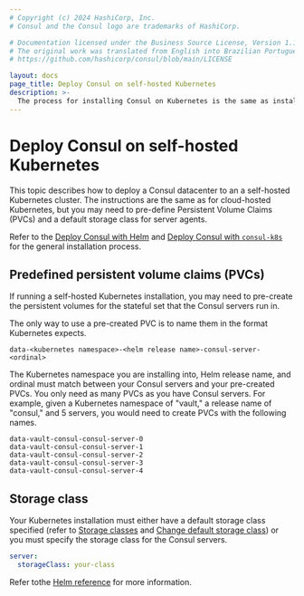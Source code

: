 ```yaml
---
# Copyright (c) 2024 HashiCorp, Inc.
# Consul and the Consul logo are trademarks of HashiCorp.

# Documentation licensed under the Business Source License, Version 1.1.
# The original work was translated from English into Brazilian Portuguese.
# https://github.com/hashicorp/consul/blob/main/LICENSE

layout: docs
page_title: Deploy Consul on self-hosted Kubernetes
description: >-
  The process for installing Consul on Kubernetes is the same as installing it on cloud-hosted k8s platforms, but requires additional configuration. Learn how to pre-define Persistent Volume Claims (PVCs) and a default storage class for server agents.
---
```


# Deploy Consul on self-hosted Kubernetes

This topic describes how to deploy a Consul datacenter to an a self-hosted Kubernetes cluster. The instructions are the same as for cloud-hosted Kubernetes, but you may need to pre-define Persistent Volume Claims (PVCs) and a default storage class for server agents.

Refer to the [Deploy Consul with Helm](/consul/docs/deploy/server/k8s/helm) and [Deploy Consul with `consul-k8s`](/consul/docs/deploy/server/k8s/consul-k8s) for the general installation process.

## Predefined persistent volume claims (PVCs)

If running a self-hosted Kubernetes installation, you may need to pre-create the persistent volumes for the stateful set that the Consul servers run in.

The only way to use a pre-created PVC is to name them in the format Kubernetes expects.

```text
data-<kubernetes namespace>-<helm release name>-consul-server-<ordinal>
```

The Kubernetes namespace you are installing into, Helm release name, and ordinal must match between your Consul servers and your pre-created PVCs. You only need as many PVCs as you have Consul servers. For example, given a Kubernetes namespace of "vault," a release name of "consul," and 5 servers, you would need to create PVCs with the following names.

```text
data-vault-consul-consul-server-0
data-vault-consul-consul-server-1
data-vault-consul-consul-server-2
data-vault-consul-consul-server-3
data-vault-consul-consul-server-4
```

## Storage class

Your Kubernetes installation must either have a default storage class specified (refer to [Storage classes](https://kubernetes.io/docs/concepts/storage/storage-classes/) and [Change default storage class](https://kubernetes.io/docs/tasks/administer-cluster/change-default-storage-class/)) or you must specify the storage class for the Consul servers.

```yaml
server:
  storageClass: your-class
```

Refer tothe [Helm reference](/consul/docs/reference/k8s/helm#v-server-storageclass) for more information.
